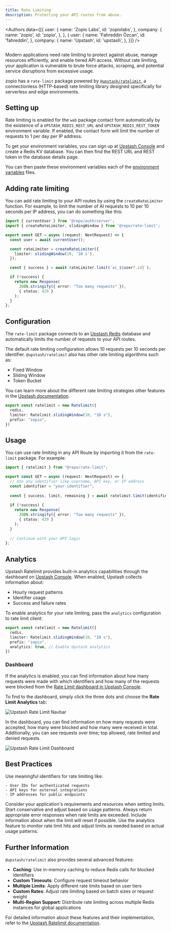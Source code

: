 ```yaml
---
title: Rate Limiting
description: Protecting your API routes from abuse.
---
```



<Authors data={[{
  user: {
    name: 'Zopio Labs',
    id: 'zopiolabs',
  },
  company: {
    name: 'zopio',
    id: 'zopio',
  },
}, {
  user: {
    name: 'Fahreddin Özcan',
    id: 'fahreddin',
  },
  company: {
    name: 'Upstash',
    id: 'upstash',
  },
}]} />

<Frame>
  <img src="/images/rate-limit.png" alt="" />
</Frame>

Modern applications need rate limiting to protect against abuse, manage resources efficiently, and enable tiered API access. Without rate limiting, your application is vulnerable to brute force attacks, scraping, and potential service disruptions from excessive usage.

zopio has a `rate-limit` package powered by [`@upstash/ratelimit`](https://github.com/upstash/ratelimit-js), a connectionless (HTTP-based) rate limiting library designed specifically for serverless and edge environments.

## Setting up

Rate limiting is enabled for the `web` package contact form automatically by the existence of a `UPSTASH_REDIS_REST_URL` and `UPSTASH_REDIS_REST_TOKEN` environment variable. If enabled, the contact form will limit the number of requests to 1 per day per IP address.

To get your environment variables, you can sign up at [Upstash Console](https://console.upstash.com) and create a Redis KV database. You can then find the REST URL and REST token in the database details page. 

You can then paste these environment variables each of the [environment variables](/env) files.

## Adding rate limiting

You can add rate limiting to your API routes by using the `createRateLimiter` function. For example, to limit the number of AI requests to 10 per 10 seconds per IP address, you can do something like this:

```ts apps/app/api/chat/route.ts
import { currentUser } from '@repo/auth/server';
import { createRateLimiter, slidingWindow } from '@repo/rate-limit';

export const GET = async (request: NextRequest) => {
  const user = await currentUser();

  const rateLimiter = createRateLimiter({
    limiter: slidingWindow(10, '10 s'),
  });

  const { success } = await rateLimiter.limit(`ai_${user?.id}`);

  if (!success) {
    return new Response(
      JSON.stringify({ error: "Too many requests" }), 
      { status: 429 }
    );
  }
};
```

## Configuration

The `rate-limit` package connects to an [Upstash Redis](https://upstash.com/docs/redis/overall/getstarted) database and automatically limits the number of requests to your API routes.

The default rate limiting configuration allows 10 requests per 10 seconds per identifier. `@upstash/ratelimit` also has other rate limiting algorithms such as:

- Fixed Window
- Sliding Window
- Token Bucket

You can learn more about the different rate limiting strategies other features in the [Upstash documentation](https://upstash.com/docs/redis/sdks/ratelimit-ts/algorithms).

```ts packages/rate-limit/index.ts
export const ratelimit = new Ratelimit({
  redis,
  limiter: Ratelimit.slidingWindow(10, "10 s"),
  prefix: "zopio",
})
```

## Usage

You can use rate limiting in any API Route by importing it from the `rate-limit` package. For example:

```typescript apps/api/app/ratelimit/upstash/route.ts {7}
import { ratelimit } from "@repo/rate-limit";

export const GET = async (request: NextRequest) => {
  // Use any identifier like username, API key, or IP address
  const identifier = "your-identifier";
  
  const { success, limit, remaining } = await ratelimit.limit(identifier);
  
  if (!success) {
    return new Response(
      JSON.stringify({ error: "Too many requests" }), 
      { status: 429 }
    );
  }
  
  // Continue with your API logic
};
```

## Analytics

Upstash Ratelimit provides built-in analytics capabilities through the dashboard on [Upstash Console](https://console.upstash.com).  When enabled, Upstash collects information about:

- Hourly request patterns
- Identifier usage
- Success and failure rates

To enable analytics for your rate limiting, pass the `analytics` configuration to rate limit client:

```typescript packages/security/index.ts
export const ratelimit = new Ratelimit({
  redis,
  limiter: Ratelimit.slidingWindow(10, "10 s"),
  prefix: "zopio",
  analytics: true, // Enable Upstash analytics
})
```

### Dashboard

If the analytics is enabled, you can find information about how many requests were made with which identifiers and how many of the requests were blocked from the [Rate Limit dashboard in Upstash Console](https://console.upstash.com/ratelimit).

To find to the dashboard, simply click the three dots and choose the **Rate Limit Analytics** tab:

<Frame>
  <img src="/images/upstash-ratelimit-navbar.png" alt="Upstash Rate Limit Navbar" />
</Frame>

In the dashboard, you can find information on how many requests were accepted, how many were blocked and how many were received in total. Additionally, you can see requests over time; top allowed, rate limited and denied requests.

<Frame>
  <img src="/images/upstash-ratelimit-dashboard.png" alt="Upstash Rate Limit Dashboard" />
</Frame>

## Best Practices

<Steps>
  <Step title="Choose Appropriate Identifiers">
    Use meaningful identifiers for rate limiting like:

    - User IDs for authenticated requests
    - API keys for external integrations  
    - IP addresses for public endpoints
  </Step>

  <Step title="Configure Rate Limits">
    Consider your application's requirements and resources when setting limits. Start conservative and adjust based on usage patterns.
  </Step>

  <Step title="Implement Error Handling">
    Always return appropriate error responses when rate limits are exceeded. Include information about when the limit will reset if possible.
  </Step>

  <Step title="Monitor and Adjust">
    Use the analytics feature to monitor rate limit hits and adjust limits as needed based on actual usage patterns.
  </Step>
</Steps>

## Further Information

`@upstash/ratelimit` also provides several advanced features:

- **Caching**: Use in-memory caching to reduce Redis calls for blocked identifiers
- **Custom Timeouts**: Configure request timeout behavior
- **Multiple Limits**: Apply different rate limits based on user tiers
- **Custom Rates**: Adjust rate limiting based on batch sizes or request weight
- **Multi-Region Support**: Distribute rate limiting across multiple Redis instances for global applications

For detailed information about these features and their implementation, refer to the [Upstash Ratelimit documentation](https://upstash.com/docs/redis/sdks/ratelimit-ts/overview).


